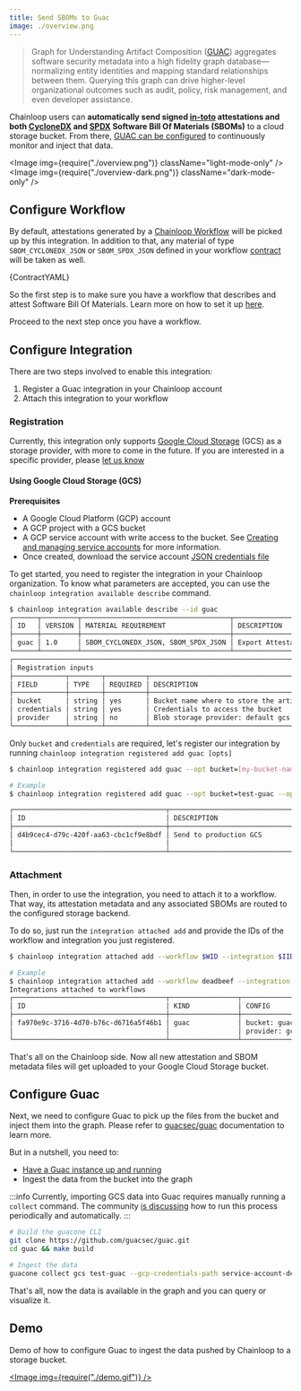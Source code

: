 ```yaml
---
title: Send SBOMs to Guac
image: ./overview.png
---
```



> Graph for Understanding Artifact Composition ([GUAC](https://github.com/guacsec/guac)) aggregates software security metadata into a high fidelity graph database—normalizing entity identities and mapping standard relationships between them. Querying this graph can drive higher-level organizational outcomes such as audit, policy, risk management, and even developer assistance.

Chainloop users can **automatically send signed [in-toto](https://in-toto.io/) attestations and both [CycloneDX](https://cyclonedx.org/) and [SPDX](https://spdx.dev/) Software Bill Of Materials (SBOMs)**
to a cloud storage bucket. From there, [GUAC can be configured](./#configure-guac) to continuously monitor and inject that data.

<Image img={require("./overview.png")} className="light-mode-only" />
<Image img={require("./overview-dark.png")} className="dark-mode-only" />

## Configure Workflow

By default, attestations generated by a [Chainloop Workflow](/getting-started/workflow-definition) will be picked up by this integration.
In addition to that, any material of type `SBOM_CYCLONEDX_JSON` or `SBOM_SPDX_JSON` defined in your workflow [contract](/reference/operator/contract) will be taken as well.

<CodeBlock language="yaml" title="example.yaml">
  {ContractYAML}
</CodeBlock>

So the first step is to make sure you have a workflow that describes and attest Software Bill Of Materials. Learn more on how to set it up [here](/guides/sbom-management/).

Proceed to the next step once you have a workflow.

## Configure Integration

There are two steps involved to enable this integration:

1. Register a Guac integration in your Chainloop account
2. Attach this integration to your workflow

### Registration

Currently, this integration only supports [Google Cloud Storage](https://cloud.google.com/storage) (GCS) as a storage provider, with more to come in the future. If you are interested in a specific provider, please [let us know](https://github.com/chainloop-dev/chainloop/issues/new)

#### Using Google Cloud Storage (GCS)

**Prerequisites**

- A Google Cloud Platform (GCP) account
- A GCP project with a GCS bucket
- A GCP service account with write access to the bucket. See [Creating and managing service accounts](https://cloud.google.com/iam/docs/creating-managing-service-accounts) for more information. 
- Once created, download the service account [JSON credentials file](https://developers.google.com/workspace/guides/create-credentials#create_credentials_for_a_service_account)

To get started, you need to register the integration in your Chainloop organization. To know what parameters are accepted, you can use the `chainloop integration available describe` command.

```bash
$ chainloop integration available describe --id guac                              
┌──────┬─────────┬─────────────────────────────────────┬────────────────────────────────────────────────────────────────────────────────────────────────┐
│ ID   │ VERSION │ MATERIAL REQUIREMENT                │ DESCRIPTION                                                                                    │
├──────┼─────────┼─────────────────────────────────────┼────────────────────────────────────────────────────────────────────────────────────────────────┤
│ guac │ 1.0     │ SBOM_CYCLONEDX_JSON, SBOM_SPDX_JSON │ Export Attestation and SBOMs metadata to a blob storage backend so guacsec/guac can consume it │
└──────┴─────────┴─────────────────────────────────────┴────────────────────────────────────────────────────────────────────────────────────────────────┘
┌────────────────────────────────────────────────────────────────────────────┐
│ Registration inputs                                                        │
├─────────────┬────────┬──────────┬──────────────────────────────────────────┤
│ FIELD       │ TYPE   │ REQUIRED │ DESCRIPTION                              │
├─────────────┼────────┼──────────┼──────────────────────────────────────────┤
│ bucket      │ string │ yes      │ Bucket name where to store the artifacts │
│ credentials │ string │ yes      │ Credentials to access the bucket         │
│ provider    │ string │ no       │ Blob storage provider: default gcs       │
└─────────────┴────────┴──────────┴──────────────────────────────────────────┘
```

Only `bucket` and `credentials` are required, let's register our integration by running `chainloop integration registered add guac [opts]`

```sh
$ chainloop integration registered add guac --opt bucket=[my-bucket-name] --opt credentials=[credentials-content] --opt provider=gcs

# Example
$ chainloop integration registered add guac --opt bucket=test-guac --opt credentials="$(cat ./service-account-devel.json)" --opt provider=gcs

┌──────────────────────────────────────┬──────────────────────────────────────┬─────────────────┬──────────────────────────────────────────┬─────────────────────┐
│ ID                                   │ DESCRIPTION                          │ KIND            │ CONFIG                                   │ CREATED AT          │
├──────────────────────────────────────┼──────────────────────────────────────┼─────────────────┼──────────────────────────────────────────┼─────────────────────┤
│ d4b9cec4-d79c-420f-aa63-cbc1cf9e8bdf │ Send to production GCS               │ guac            │ bucket: guac-prod                        │ 29 Jun 23 14:28 UTC │
│                                      │                                      │                 │ provider: gcs                            │                     │
└──────────────────────────────────────┴──────────────────────────────────────┴─────────────────┴──────────────────────────────────────────┴─────────────────────┘
```

### Attachment

Then, in order to use the integration, you need to attach it to a workflow. That way, its attestation metadata and any associated SBOMs are routed to the configured storage backend. 

To do so, just run the `integration attached add` and provide the IDs of the workflow and integration you just registered.

```sh
$ chainloop integration attached add --workflow $WID --integration $IID

# Example
$ chainloop integration attached add --workflow deadbeef --integration d4b9cec4-d79c-420f-aa63-cbc1cf9e8bdf
Integrations attached to workflows
┌──────────────────────────────────────┬─────────────────┬──────────────────────────────────────────┬─────────────────────┬─────────────────┐
│ ID                                   │ KIND            │ CONFIG                                   │ ATTACHED AT         │ WORKFLOW        │
├──────────────────────────────────────┼─────────────────┼──────────────────────────────────────────┼─────────────────────┼─────────────────┤
│ fa970e9c-3716-4d70-b76c-d6716a5f46b1 │ guac            │ bucket: guac-prod                        │ 29 Jun 23 20:48 UTC │ docs/release    │
│                                      │                 │ provider: gcs                            │                     │                 │
└──────────────────────────────────────┴─────────────────┴──────────────────────────────────────────┴─────────────────────┴─────────────────┘
```

That's all on the Chainloop side. Now all new attestation and SBOM metadata files will get uploaded to your Google Cloud Storage bucket.

## Configure Guac

Next, we need to configure Guac to pick up the files from the bucket and inject them into the graph. Please refer to [guacsec/guac](https://docs.guac.sh) documentation to learn more.

But in a nutshell, you need to:

- [Have a Guac instance up and running](https://docs.guac.sh/setup)
- Ingest the data from the bucket into the graph

:::info
Currently, importing GCS data into Guac requires manually running a `collect` command. The community [is discussing](https://github.com/guacsec/guac/issues/1005) how to run this process periodically and automatically.
:::


```bash
# Build the guacone CLI
git clone https://github.com/guacsec/guac.git
cd guac && make build

# Ingest the data
guacone collect gcs test-guac --gcp-credentials-path service-account-devel.json 
```

That's all, now the data is available in the graph and you can query or visualize it.

## Demo

Demo of how to configure Guac to ingest the data pushed by Chainloop to a storage bucket.

[<Image img={require("./demo.gif")} />](./demo.gif)


